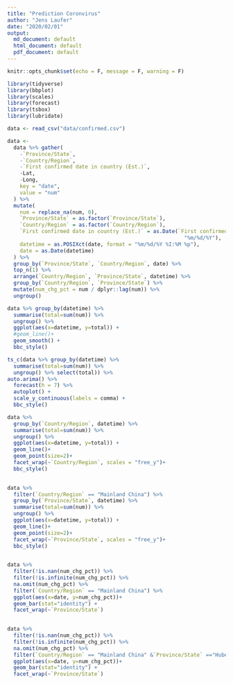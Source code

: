 ```yaml
---
title: "Prediction Coronvirus"
author: "Jens Laufer"
date: "2020/02/01"
output:
  md_document: default
  html_document: default
  pdf_document: default
---
```


```r
knitr::opts_chunk$set(echo = F, message = F, warning = F)
```

```r
library(tidyverse)
library(bbplot)
library(scales)
library(forecast)
library(tsbox)
library(lubridate)
```


```r
data <- read_csv("data/confirmed.csv") 
```





```r
data <-
  data %>% gather(
    -`Province/State`,
    -`Country/Region`,
    -`First confirmed date in country (Est.)`,
    -Lat,
    -Long,
    key = "date",
    value = "num"
  ) %>%
  mutate(
    num = replace_na(num, 0),
    `Province/State` = as.factor(`Province/State`),
    `Country/Region` = as.factor(`Country/Region`),
    `First confirmed date in country (Est.)` = as.Date(`First confirmed date in country (Est.)`, format =
                                                         "%m/%d/%Y"),
    datetime = as.POSIXct(date, format = "%m/%d/%Y %I:%M %p"),
    date = as.Date(datetime)
  ) %>%
  group_by(`Province/State`, `Country/Region`, date) %>%
  top_n(1) %>%
  arrange(`Country/Region`, `Province/State`, datetime) %>%
  group_by(`Country/Region`, `Province/State`) %>%
  mutate(num_chg_pct = num / dplyr::lag(num)) %>%
  ungroup()
```



```r
data %>% group_by(datetime) %>% 
  summarise(total=sum(num)) %>% 
  ungroup() %>% 
  ggplot(aes(x=datetime, y=total)) +
  #geom_line()+
  geom_smooth() +
  bbc_style()
```


```r
ts_c(data %>% group_by(datetime) %>% 
  summarise(total=sum(num)) %>% 
  ungroup() %>% select(total)) %>% 
auto.arima() %>%
  forecast(h = 7) %>% 
  autoplot() +
  scale_y_continuous(labels = comma) +
  bbc_style()
```

```r
data %>% 
  group_by(`Country/Region`, datetime) %>%
  summarise(total=sum(num)) %>% 
  ungroup() %>% 
  ggplot(aes(x=datetime, y=total)) +
  geom_line()+
  geom_point(size=2)+
  facet_wrap(~`Country/Region`, scales = "free_y")+
  bbc_style()
  
```
```r

data %>% 
  filter(`Country/Region` == "Mainland China") %>% 
  group_by(`Province/State`, datetime) %>%
  summarise(total=sum(num)) %>% 
  ungroup() %>% 
  ggplot(aes(x=datetime, y=total)) +
  geom_line()+
  geom_point(size=2)+
  facet_wrap(~`Province/State`, scales = "free_y")+
  bbc_style()
  
```




```r
data %>% 
  filter(!is.nan(num_chg_pct)) %>% 
  filter(!is.infinite(num_chg_pct)) %>% 
  na.omit(num_chg_pct) %>% 
  filter(`Country/Region` == "Mainland China") %>% 
  ggplot(aes(x=date, y=num_chg_pct))+
  geom_bar(stat="identity") +
  facet_wrap(~`Province/State`)
  
```
```r
data %>% 
  filter(!is.nan(num_chg_pct)) %>% 
  filter(!is.infinite(num_chg_pct)) %>% 
  na.omit(num_chg_pct) %>% 
  filter(`Country/Region` == "Mainland China" &`Province/State` =="Hubei") %>% 
  ggplot(aes(x=date, y=num_chg_pct))+
  geom_bar(stat="identity") +
  facet_wrap(~`Province/State`)
```


